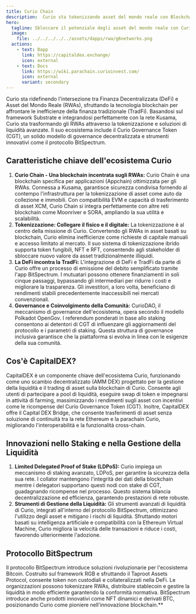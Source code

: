 ```yaml
---
title: Curio Chain
description:  Curio sta tokenizzando asset del mondo reale con Blockchain, integrazione DeFi, staking avanzato e governance innovativa su Polkadot.
hero:
  tagline: Sbloccare il potenziale degli asset del mondo reale con Curio.
  image: 
    file: ../../../../../assets/dapps/rwa/g6networks.png
  actions:
    - text: Dapp
      link: https://capitaldex.exchange/
      icon: external
    - text: Docs
      link: https://wiki.parachain.curioinvest.com/
      icon: external
      variant: secondary
---
```



Curio sta ridefinendo l'intersezione tra Finanza Decentralizzata (DeFi) e Asset del Mondo Reale (RWAs), sfruttando la tecnologia blockchain per affrontare le inefficienze della finanza tradizionale (TradFi). Basandosi sul framework Substrate e integrandosi perfettamente con la rete Kusama, Curio sta trasformando gli RWAs attraverso la tokenizzazione e soluzioni di liquidità avanzate. Il suo ecosistema include il Curio Governance Token (CGT), un solido modello di governance decentralizzata e strumenti innovativi come il protocollo BitSpectrum.

## Caratteristiche chiave dell'ecosistema Curio
1. **Curio Chain - Una blockchain incentrata sugli RWAs:** Curio Chain è una blockchain specifica per applicazioni (Appchain) ottimizzata per gli RWAs. Connessa a Kusama, garantisce sicurezza condivisa fornendo al contempo l'infrastruttura per la tokenizzazione di asset come auto da collezione e immobili. Con compatibilità EVM e capacità di trasferimento di asset XCM, Curio Chain si integra perfettamente con altre reti blockchain come Moonriver e SORA, ampliando la sua utilità e scalabilità.
2. **Tokenizzazione: Collegare il fisico e il digitale:** La tokenizzazione è al centro della missione di Curio. Convertendo gli RWAs in asset basati su blockchain, Curio elimina inefficienze come richieste di capitale manuali e accesso limitato al mercato. Il suo sistema di tokenizzazione ibrido supporta token fungibili, NFT e RFT, consentendo agli stakeholder di sbloccare nuovo valore da asset tradizionalmente illiquidi.
3. **La DeFi incontra la TradFi:** L'integrazione di DeFi e TradFi da parte di Curio offre un processo di emissione del debito semplificato tramite l'app BitSpectrum. I mutuatari possono ottenere finanziamenti in soli cinque passaggi, bypassando gli intermediari per ridurre i costi e migliorare la trasparenza. Gli investitori, a loro volta, beneficiano di rendimenti stabili precedentemente inaccessibili nei mercati convenzionali.
4. **Governance e Coinvolgimento della Comunità:** CurioDAO, il meccanismo di governance dell'ecosistema, opera secondo il modello Polkadot OpenGov. I referendum ponderati in base allo staking consentono ai detentori di CGT di influenzare gli aggiornamenti del protocollo e i parametri di staking. Questa struttura di governance inclusiva garantisce che la piattaforma si evolva in linea con le esigenze della sua comunità.

## Cos'è CapitalDEX?
CapitalDEX è un componente chiave dell'ecosistema Curio, funzionando come uno scambio decentralizzato (AMM DEX) progettato per la gestione della liquidità e il trading di asset sulla blockchain di Curio.
Consente agli utenti di partecipare a pool di liquidità, eseguire swap di token e impegnarsi in attività di farming, massimizzando i rendimenti sugli asset con incentivi come le ricompense del Curio Governance Token (CGT).
Inoltre, CapitalDEX offre il Capital DEX Bridge, che consente trasferimenti di asset senza soluzione di continuità tra la rete Ethereum e la parachain Curio, migliorando l'interoperabilità e la funzionalità cross-chain.

## Innovazioni nello Staking e nella Gestione della Liquidità
1. **Limited Delegated Proof of Stake (LDPoS):** Curio impiega un meccanismo di staking avanzato, LDPoS, per garantire la sicurezza della sua rete. I collator mantengono l'integrità dei dati della blockchain mentre i delegatori supportano questi nodi con stake di CGT, guadagnando ricompense nel processo. Questo sistema bilancia decentralizzazione ed efficienza, garantendo prestazioni di rete robuste.
2. **Strumenti di Gestione della Liquidità:** Gli strumenti avanzati di liquidità di Curio, integrati all'interno del protocollo BitSpectrum, ottimizzano l'utilizzo degli asset e mitigano i rischi di liquidità. Sfruttando motori basati su intelligenza artificiale e compatibilità con la Ethereum Virtual Machine, Curio migliora la velocità delle transazioni e riduce i costi, favorendo ulteriormente l'adozione.

## Protocollo BitSpectrum
Il protocollo BitSpectrum introduce soluzioni rivoluzionarie per l'ecosistema Bitcoin. Costruito sul framework RGB e sfruttando il Taproot Assets Protocol, consente token non custodiali e collateralizzati nella DeFi. Le organizzazioni possono tokenizzare RWAs, distribuire stablecoin e gestire la liquidità in modo efficiente garantendo la conformità normativa. BitSpectrum introduce anche prodotti innovativi come NFT dinamici e derivati BTC, posizionando Curio come pioniere nell'innovazione blockchain.**
